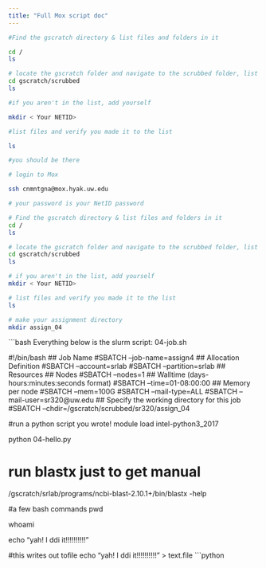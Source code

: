 ```yaml
---
title: "Full Mox script doc"
---
```


```bash
#Find the gscratch directory & list files and folders in it

cd /
ls

# locate the gscratch folder and navigate to the scrubbed folder, list files and folders 
cd gscratch/scrubbed
ls

#if you aren't in the list, add yourself

mkdir < Your NETID>

#list files and verify you made it to the list

ls

#you should be there
```

```bash
# login to Mox

ssh cnmntgna@mox.hyak.uw.edu

# your password is your NetID password

```

```bash
# Find the gscratch directory & list files and folders in it
cd /
ls

# locate the gscratch folder and navigate to the scrubbed folder, list files and folders 
cd gscratch/scrubbed
ls

# if you aren't in the list, add yourself
mkdir < Your NETID>

# list files and verify you made it to the list
ls

# make your assignment directory
mkdir assign_04

```

```bash
Everything below is the slurm script: 04-job.sh

#!/bin/bash
## Job Name
#SBATCH --job-name=assign4
## Allocation Definition
#SBATCH --account=srlab
#SBATCH --partition=srlab
## Resources
## Nodes
#SBATCH --nodes=1
## Walltime (days-hours:minutes:seconds format)
#SBATCH --time=01-08:00:00
## Memory per node
#SBATCH --mem=100G
#SBATCH --mail-type=ALL
#SBATCH --mail-user=sr320@uw.edu
## Specify the working directory for this job
#SBATCH --chdir=/gscratch/scrubbed/sr320/assign_04

#run a python script you wrote!
module load intel-python3_2017

python 04-hello.py

# run blastx just to get manual
/gscratch/srlab/programs/ncbi-blast-2.10.1+/bin/blastx -help

#a few bash commands
pwd 

whoami

echo "yah! I ddi it!!!!!!!!!!"

#this writes out  tofile
echo "yah! I ddi it!!!!!!!!!!" > text.file
```python






